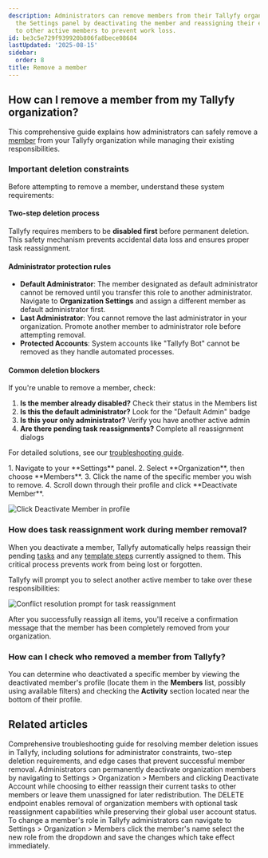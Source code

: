 ```yaml
---
description: Administrators can remove members from their Tallyfy organization through
  the Settings panel by deactivating the member and reassigning their existing tasks
  to other active members to prevent work loss.
id: be3c5e729f939920b806fa8bece08684
lastUpdated: '2025-08-15'
sidebar:
  order: 8
title: Remove a member
---
```



## How can I remove a member from my Tallyfy organization?

This comprehensive guide explains how administrators can safely remove a [member](/products/pro/documenting/members/) from your Tallyfy organization while managing their existing responsibilities.

### Important deletion constraints

Before attempting to remove a member, understand these system requirements:

#### Two-step deletion process
Tallyfy requires members to be **disabled first** before permanent deletion. This safety mechanism prevents accidental data loss and ensures proper task reassignment.

#### Administrator protection rules
- **Default Administrator**: The member designated as default administrator cannot be removed until you transfer this role to another administrator. Navigate to **Organization Settings** and assign a different member as default administrator first.
- **Last Administrator**: You cannot remove the last administrator in your organization. Promote another member to administrator role before attempting removal.
- **Protected Accounts**: System accounts like "Tallyfy Bot" cannot be removed as they handle automated processes.

#### Common deletion blockers
If you're unable to remove a member, check:
1. **Is the member already disabled?** Check their status in the Members list
2. **Is this the default administrator?** Look for the "Default Admin" badge
3. **Is this your only administrator?** Verify you have another active admin
4. **Are there pending task reassignments?** Complete all reassignment dialogs

For detailed solutions, see our [troubleshooting guide](/products/pro/settings/org-settings/troubleshooting-member-deletion/).

<Steps>
1. Navigate to your **Settings** panel.
2. Select **Organization**, then choose **Members**.
3. Click the name of the specific member you wish to remove.
4. Scroll down through their profile and click **Deactivate Member**.

   ![Click Deactivate Member in profile](https://screenshots.tallyfy.com/tallyfy%2Fpro%2Fdesktop-light-remove-member.png)

</Steps>

### How does task reassignment work during member removal?

When you deactivate a member, Tallyfy automatically helps reassign their pending [tasks](/products/pro/tracking-and-tasks/tasks/) and any [template steps](/products/pro/documenting/templates/) currently assigned to them. This critical process prevents work from being lost or forgotten.

Tallyfy will prompt you to select another active member to take over these responsibilities:

![Conflict resolution prompt for task reassignment](https://screenshots.tallyfy.com/tallyfy%2Fpro%2Fdesktop-light-conflict-resolution-example.png)

After you successfully reassign all items, you'll receive a confirmation message that the member has been completely removed from your organization.


### How can I check who removed a member from Tallyfy?

You can determine who deactivated a specific member by viewing the deactivated member's profile (locate them in the **Members** list, possibly using available filters) and checking the **Activity** section located near the bottom of their profile.


## Related articles
<CardGrid>
<LinkTitleCard header="<b>Org Settings > Troubleshooting member deletion</b>" href="/products/pro/settings/org-settings/troubleshooting-member-deletion/" > Comprehensive troubleshooting guide for resolving member deletion issues in Tallyfy, including solutions for administrator constraints, two-step deletion requirements, and edge cases that prevent successful member removal. </LinkTitleCard>
<LinkTitleCard header="<b>Members > How to remove a member</b>" href="/products/pro/documenting/members/how-can-i-remove-a-member-from-my-tallyfy-organization/" > Administrators can permanently deactivate organization members by navigating to Settings > Organization > Members and clicking Deactivate Account while choosing to either reassign their current tasks to other members or leave them unassigned for later redistribution. </LinkTitleCard>
<LinkTitleCard header="<b>Members > Remove member</b>" href="/products/pro/integrations/open-api/code-samples/members/remove-member/" > The DELETE endpoint enables removal of organization members with optional task reassignment capabilities while preserving their global user account status. </LinkTitleCard>
<LinkTitleCard header="<b>Members > Change the role of a member</b>" href="/products/pro/documenting/members/how-can-i-change-a-members-role-in-tallyfy/" > To change a member's role in Tallyfy administrators can navigate to Settings > Organization > Members click the member's name select the new role from the dropdown and save the changes which take effect immediately. </LinkTitleCard>
</CardGrid>